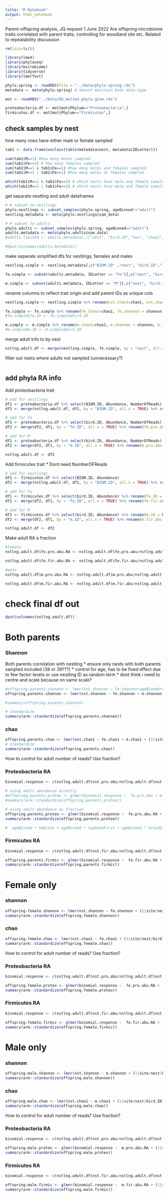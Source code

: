```yaml
---
title: "R Notebook"
output: html_notebook
---
```


Parent-offspring analysis, JQ request 1 June 2022
Are offspring microbiome traits correlated with parent traits, controlling for woodland site etc.
Related to repeatability discussion

```r
rm(list=ls())
```

```r
library(lme4)
library(phyloseq)
library(microbiome)
library(tidyverse)
library(lmerTest)
```

```r
phylo.spring <- readRDS(file = "../Data/phylo-spring.rds")
metadata <- meta(phylo.spring) # doesnt maintain Date data-type
```

```r
mot <- readRDS("../Data/05_melted.phyla.glom.rds")

proteobacteria.df <- mot[mot$Phylum=="Proteobacteria",]
firmicutes.df <- mot[mot$Phylum=="Firmicutes",]

```

## check samples by nest
how many rows have either male or female sampled
```r
tab1 <- data.frame(unclass(table(metadata$nest, metadata$IDLetter)))

sum(tab1$M==1) #how many males sampled
sum(tab1$Fe==1) # how many females sampled
sum(tab1$M==1 & tab1$Fe==1) #how many males and females sampled
sum(tab1$M==1 | tab1$Fe==1) #how many males or females sampled

which(tab1$M==1 & tab1$Fe==1) # which nests have male and female sampled
which(tab1$M==1 | tab1$Fe==1) # which nests have male and female sampled
```

get separate nestling and adult dataframes
```r

# # subset to nestlings
phylo.nestlings <- subset_samples(phylo.spring, ageBinned!="adult")
nestling.metadata <- meta(phylo.nestlings@sam_data)

# # subset to adults
phylo.adults <- subset_samples(phylo.spring, ageBinned=="adult")
adults.metadata <- meta(phylo.adults@sam_data)
#adults.limited <- adults.metadata[,c("nest", "bird.ID","Sex", "chao1", "shannon")]

#dput(colnames(adults.metadata))
```

make separate simplified dfs for nestlings, females and males
```r
nestling.simple <- nestling.metadata[,c("BIOM.ID" ,"nest", "bird.ID","IDLetter", "chao1", "shannon", "site", "ageBinned")]

fe.simple <- subset(adults.metadata, IDLetter == "Fe")[,c("nest", "bird.ID","IDLetter", "chao1", "shannon")]

m.simple <- subset(adults.metadata, IDLetter == "M")[,c("nest", "bird.ID","IDLetter", "chao1", "shannon")]
```

rename columns to reflect trait origin and add parent IDs as unique cols
```r
nestling.simple <- nestling.simple %>% rename(nst.chao1=chao1, nst.shannon = shannon)

fe.simple <- fe.simple %>% rename(fe.chao1=chao1, fe.shannon = shannon, fe.ID = bird.ID) %>% select(-IDLetter)
#fe.simple$fe.ID <- fe.simple$bird.ID

m.simple <- m.simple %>% rename(m.chao1=chao1, m.shannon = shannon, m.ID = bird.ID) %>% select(-IDLetter)
#m.simple$m.ID <- m.simple$bird.ID
```

merge adult info to by nest
```r
nstlng.adult.df <- merge(nestling.simple, fe.simple, by = "nest", all.x = TRUE) %>% merge(.,m.simple, by = "nest", all.x = TRUE)
```

filter out nests where adults not sampled (unnecessary?)
```r

```

## add phyla RA info

Add proteobacteria trait
```r
# add for nestlings
df1 <- proteobacteria.df %>% select(BIOM.ID, Abundance, NumberOfReads)
df2 <- merge(nstlng.adult.df, df1, by = "BIOM.ID", all.x = TRUE) %>% rename(nst.pro.abu = Abundance, nst.NumberOfReads = NumberOfReads)

# add for Fe
df1 <- proteobacteria.df %>% select(bird.ID, Abundance, NumberOfReads) %>% rename(fe.ID = bird.ID)
df2 <- merge(df2, df1, by = "fe.ID", all.x = TRUE) %>% rename(fe.pro.abu = Abundance, fe.NumberOfReads = NumberOfReads)

# add for M
df1 <- proteobacteria.df %>% select(bird.ID, Abundance, NumberOfReads) %>% rename(m.ID = bird.ID)
df2 <- merge(df2, df1, by = "m.ID", all.x = TRUE) %>% rename(m.pro.abu = Abundance, m.NumberOfReads = NumberOfReads)

nstlng.adult.df <- df2
```

Add firmicutes trait
* Dont need NumberOFReads
```r
# add for nestlings
df1 <- firmicutes.df %>% select(BIOM.ID, Abundance)
df2 <- merge(nstlng.adult.df, df1, by = "BIOM.ID", all.x = TRUE) %>% rename(nst.fir.abu = Abundance)

# add for Fe
df1 <- firmicutes.df %>% select(bird.ID, Abundance) %>% rename(fe.ID = bird.ID)
df2 <- merge(df2, df1, by = "fe.ID", all.x = TRUE) %>% rename(fe.fir.abu = Abundance)

# add for M
df1 <- firmicutes.df %>% select(bird.ID, Abundance) %>% rename(m.ID = bird.ID)
df2 <- merge(df2, df1, by = "m.ID", all.x = TRUE) %>% rename(m.fir.abu = Abundance)

nstlng.adult.df <- df2
```

Make adult RA a fraction
```r

#female
nstlng.adult.df$fe.pro.abu.RA <- nstlng.adult.df$fe.pro.abu/nstlng.adult.df$fe.NumberOfReads

nstlng.adult.df$fe.fir.abu.RA <- nstlng.adult.df$fe.fir.abu/nstlng.adult.df$fe.NumberOfReads

#male
nstlng.adult.df$m.pro.abu.RA <- nstlng.adult.df$m.pro.abu/nstlng.adult.df$m.NumberOfReads

nstlng.adult.df$m.fir.abu.RA <- nstlng.adult.df$m.fir.abu/nstlng.adult.df$m.NumberOfReads

```


# check final df out
```r
dput(colnames(nstlng.adult.df))
```

# Both parents
### Shannon

Both parents correlation with nestling
* ensure only nests with both parents sampled included (38 or 39???)
* control for age, has to be fixed effect due to few factor levels or use nestling ID as random term
* dont think i need to centre and scale because on same scale?
```r
#offspring.parents.shannon <- lmer(nst.shannon ~ fe.shannon*ageBinned*m.shannon + (1|site/nest/bird.ID), data = nstlng.adult.df)
offspring.parents.shannon <- lmer(nst.shannon ~ fe.shannon + m.shannon + (1|site/nest/bird.ID), data = nstlng.adult.df)

#summary(offspring.parents.shannon)

# standardize
summary(arm::standardize(offspring.parents.shannon))
```

### chao
```r
offspring.parents.chao <- lmer(nst.chao1 ~ fe.chao1 + m.chao1 + (1|site/nest/bird.ID), data = nstlng.adult.df)
# standardize
summary(arm::standardize(offspring.parents.chao))
```

How to control for adult number of reads? Use fraction?

### Proteobacteria RA
```r
binomial.response <- c(nstlng.adult.df$nst.pro.abu/nstlng.adult.df$nst.NumberOfReads)

# using adult abundance directly
#offspring.parents.proteo <- glmer(binomial.response ~  fe.pro.abu + m.pro.abu + (1|site/nest/bird.ID), family= binomial, weights = nst.NumberOfReads, data = nstlng.adult.df)
#summary(arm::standardize(offspring.parents.proteo))

# using adult abundance as fraction
offspring.parents.proteo <- glmer(binomial.response ~  fe.pro.abu.RA + m.pro.abu.RA + (1|site/nest/bird.ID), family= binomial, weights = nst.NumberOfReads, data = nstlng.adult.df)
summary(arm::standardize(offspring.parents.proteo))

#  ageBinned * habitat + ageBinned * layDateFirst + ageBinned * broodSizeWhenSampled + ageBinned * DistanceToEdge + (1|site/nest) + (1|SequencePlate), family= binomial, weights = NumberOfReads, data = proteobacteria.df) # , REML=FALSE not valid argument
```

### Firmicutes RA

```r
binomial.response <- c(nstlng.adult.df$nst.fir.abu/nstlng.adult.df$nst.NumberOfReads)

offspring.parents.firmic <- glmer(binomial.response ~  fe.fir.abu.RA + m.fir.abu.RA + (1|site/nest/bird.ID), family= binomial, weights = nst.NumberOfReads, data = nstlng.adult.df)
summary(arm::standardize(offspring.parents.firmic))
```

# Female only
### shannon

```r
offspring.female.shannon <- lmer(nst.shannon ~ fe.shannon + (1|site/nest/bird.ID), data = nstlng.adult.df)
summary(arm::standardize(offspring.female.shannon))
```

### chao
```r
offspring.female.chao <- lmer(nst.chao1 ~ fe.chao1 + (1|site/nest/bird.ID), data = nstlng.adult.df)
summary(arm::standardize(offspring.female.chao))
```


How to control for adult number of reads? Use fraction?

### Proteobacteria RA
```r
binomial.response <- c(nstlng.adult.df$nst.pro.abu/nstlng.adult.df$nst.NumberOfReads)

offspring.female.proteo <- glmer(binomial.response ~  fe.pro.abu.RA + (1|site/nest/bird.ID), family= binomial, weights = nst.NumberOfReads, data = nstlng.adult.df)
summary(arm::standardize(offspring.female.proteo))
```

### Firmicutes RA

```r
binomial.response <- c(nstlng.adult.df$nst.fir.abu/nstlng.adult.df$nst.NumberOfReads)

offspring.female.firmic <- glmer(binomial.response ~  fe.fir.abu.RA + (1|site/nest/bird.ID), family= binomial, weights = nst.NumberOfReads, data = nstlng.adult.df)
summary(arm::standardize(offspring.female.firmic))
```

# Male only

### shannon
```r
offspring.male.shannon <- lmer(nst.shannon ~ m.shannon + (1|site/nest/bird.ID), data = nstlng.adult.df)
summary(arm::standardize(offspring.male.shannon))
```

### chao
```r
offspring.male.chao <- lmer(nst.chao1 ~ m.chao1 + (1|site/nest/bird.ID), data = nstlng.adult.df)
summary(arm::standardize(offspring.male.chao))
```


How to control for adult number of reads? Use fraction?

### Proteobacteria RA
```r
binomial.response <- c(nstlng.adult.df$nst.pro.abu/nstlng.adult.df$nst.NumberOfReads)

offspring.male.proteo <- glmer(binomial.response ~  m.pro.abu.RA + (1|site/nest/bird.ID), family= binomial, weights = nst.NumberOfReads, data = nstlng.adult.df)
summary(arm::standardize(offspring.male.proteo))
```

### Firmicutes RA

```r
binomial.response <- c(nstlng.adult.df$nst.fir.abu/nstlng.adult.df$nst.NumberOfReads)

offspring.male.firmic <- glmer(binomial.response ~  m.fir.abu.RA + (1|site/nest/bird.ID), family= binomial, weights = nst.NumberOfReads, data = nstlng.adult.df)
summary(arm::standardize(offspring.male.firmic))
```



